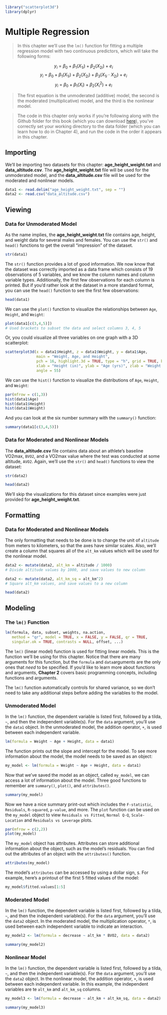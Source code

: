 ```r
library("scatterplot3d") 
library(dplyr)
```

# Multiple Regression 

> In this chapter we'll use the `lm()` function for fitting a multiple regression model with two continuous predictors, which will take the following forms: 

$$y_i\ =\ \beta_0+\beta_1\left(X_{1i}\right)+\beta_2\left(X_{2i}\right)+e_i$$
$$y_i\ =\ \beta_0+\beta_1\left(X_{1i}\right)+\beta_2\left(X_{2i}\right)+\beta_3\left(X_{1i}\ \cdot\ X_{2i}\right)+e_i$$
$$y_i\ =\ \beta_0+\beta_1\left(X_i\right)+\beta_2\left(X_i^2\right)+e_i$$

> The first equation is the unmoderated (additive) model, the second is the moderated (multiplicative) model, and the third is the nonlinear model.

> The code in this chapter only works if you're following along with the Github folder for this book (which you can download [here](https://github.com/JasonDude16)), you've correctly set your working directory to the data folder (which you can learn how to do in Chapter 4), and run the code in the order it appears in this chapter. 

## Importing {-}
We'll be importing two datasets for this chapter: **age_height_weight.txt** and **data_altitude.csv**. The **age_height_weight.txt** file will be used for the unmoderated model, and the **data_altitude.csv** file will be used for the moderated and nonlinear models. 

```r
data1 <- read.delim("age_height_weight.txt", sep = "")
data2 <- read.csv("data_altitude.csv")
```

## Viewing {-}

### Data for Unmoderated Model {-}
As the name implies, the **age_height_weight.txt** file contains age, height, and weight data for several males and females. You can use the `str()` and `head()` functions to get the overall "impression" of the dataset.

```r
str(data1)
```

The `str()` function provides a lot of good information. We now know that the dataset was correctly imported as a data frame which consists of 19 observations of 5 variables, and we know the column names and column variable types. Additionally, the first few observations for each column is printed. But if you'd rather look at the dataset in a more standard format, you can use the `head()` function to see the first few observations:  

```r
head(data1)
```

We can use the `plot()` function to visualize the relationships between `Age`, `Height`, and `Weight`: 

```r
plot(data1[c(3,4,5)])
# Used brackets to subset the data and select columns 3, 4, 5
```

Or, you could visualize all three variables on one graph with a 3D scatterplot:

```r
scatterplot3d(x = data1$Height, z = data1$Weight, y = data1$Age, 
              main = "Weight, Age, and Height", 
              pch = 16, highlight.3d = TRUE, type = "h", grid = TRUE, box = FALSE, 
              xlab = "Height (in)", ylab = "Age (yrs)", zlab = "Weight (lbs)", 
              angle = 55)
```

We can use the `hist()` function to visualize the distributions of `Age`, `Height`, and `Weight`:

```r
par(mfrow = c(1,3))
hist(data1$Age)
hist(data1$Height)
hist(data1$Weight)
```

And you can look at the six number summary with the `summary()` function:

```r
summary(data1[c(3,4,5)])
```

### Data for Moderated and Nonlinear Models {-}
The **data_altitude.csv** file contains data about an athlete's baseline VO2max, `BVO2`, and a VO2max value where the test was conducted at some altitude, `AVO2`. Again, we'll use the `str()` and `head()` functions to view the dataset: 

```r
str(data2)
```

```r
head(data2)
```

We'll skip the visualizations for this dataset since examples were just provided for **age_height_weight.txt**.

## Formatting {-}

### Data for Moderated and Nonlinear Models {-}

The only formatting that needs to be done is to change the unit of `altitude` from meters to kilometers, so that the axes have similar scales. Also, we'll create a column that squares all of the `alt_km` values which will be used for the nonlinear model. 

```r
data2 <- mutate(data2, alt_km = altitude / 1000)
# Divide altitude values by 1000, and save values to new column
```

```r
data2 <- mutate(data2, alt_km_sq = alt_km^2)
# Square alt_km values, and save values to a new column
```

```r
head(data2)
```

## Modeling {-}

### The `lm()` Function {-}

```r
lm(formula, data, subset, weights, na.action,
   method = "qr", model = TRUE, x = FALSE, y = FALSE, qr = TRUE,
   singular.ok = TRUE, contrasts = NULL, offset, ...)
```

The `lm()` (linear model) function is used for fitting linear models. This is the function we'll be using for this chapter. Notice that there are many arguments for this function, but the `formula` and `data`arguments are the only ones that *need* to be specified. If you'd like to learn more about functions and arguments, **Chapter 2** covers basic programming concepts, including functions and arguments.

The `lm()` function automatically controls for shared variance, so we don't need to take any additional steps before adding the variables to the model.

### Unmoderated Model {-} 
In the `lm()` function, the dependent variable is listed first, followed by a tilda, `~`, and then the independent variable(s). For the `data` argument, you'll use the `data1` object. In the unmoderated model, the addition operator, `+`, is used between each independent variable. 

```r
lm(formula = Weight ~ Age + Height, data = data1)
```

The function prints out the slope and intercept for the model. To see more information about the model, the model needs to be saved as an object:

```r
my_model <- lm(formula = Weight ~ Age + Height, data = data1)
```

Now that we've saved the model as an object, called `my_model`, we can access a lot of information about the model. Three good functions to remember are `summary()`, `plot()`, and `attributes()`. 

```r
summary(my_model)
```

Now we have a nice summary print-out which includes the `F-statistic`, `Residuals`, `R-squared`, `p-value`, and more. The `plot` function can be used on the `my_model` object to view `Residuals vs Fitted`, `Normal Q-Q`, `Scale-Location` and `Residuals vs Leverage` plots.

```r
par(mfrow = c(2,2))
plot(my_model)
```

The `my_model` object has attributes. Attributes can store additional information about the object, such as the model's residuals. You can find out the attributes of an object with the `attributes()` function. 

```r
attributes(my_model)
```

The model's `attributes` can be accessed by using a dollar sign, `$`. For example, here's a printout of the first 5 fitted values of the model:

```r
my_model$fitted.values[1:5]
```

### Moderated Model {-}
In the `lm()` function, the dependent variable is listed first, followed by a tilda, `~`, and then the independent variable(s). For the `data` argument, you'll use the `data2` object. In the moderated model, the multiplication operator, `*`, is used between each independent variable to indicate an interaction.

```r
my_model2 <- lm(formula = decrease ~ alt_km * BVO2, data = data2)
```

```r
summary(my_model2)
```

### Nonlinear Model {-}
In the `lm()` function, the dependent variable is listed first, followed by a tilda, `~`, and then the independent variable(s). For the `data` argument, you'll use the `data2` object. In the nonlinear model, the addition operator, `+`, is used between each independent variable. In this example, the independent variables are te `alt_km` and `alt_km_sq` columns. 

```r
my_model3 <- lm(formula = decrease ~ alt_km + alt_km_sq, data = data2)
```

```r
summary(my_model3)
```
